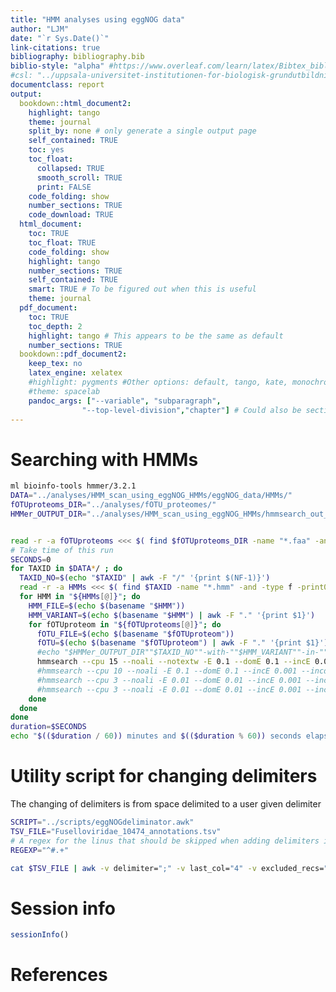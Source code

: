 ```yaml
---
title: "HMM analyses using eggNOG data"
author: "LJM"
date: "`r Sys.Date()`"
link-citations: true
bibliography: bibliography.bib
biblio-style: "alpha" #https://www.overleaf.com/learn/latex/Bibtex_bibliography_styles
#csl: "../uppsala-universitet-institutionen-for-biologisk-grundutbildning.csl"
documentclass: report
output:
  bookdown::html_document2:
    highlight: tango
    theme: journal
    split_by: none # only generate a single output page
    self_contained: TRUE
    toc: yes
    toc_float: 
      collapsed: TRUE
      smooth_scroll: TRUE
      print: FALSE
    code_folding: show
    number_sections: TRUE
    code_download: TRUE
  html_document: 
    toc: TRUE
    toc_float: TRUE
    code_folding: show
    highlight: tango
    number_sections: TRUE
    self_contained: TRUE
    smart: TRUE # To be figured out when this is useful
    theme: journal
  pdf_document:
    toc: TRUE
    toc_depth: 2
    highlight: tango # This appears to be the same as default
    number_sections: TRUE
  bookdown::pdf_document2:
    keep_tex: no
    latex_engine: xelatex
    #highlight: pygments #Other options: default, tango, kate, monochrome, espresso, zenburn, haddock, and textmate
    #theme: spacelab
    pandoc_args: ["--variable", "subparagraph",
                "--top-level-division","chapter"] # Could also be section 
---
```


# Searching with HMMs

```bash
ml bioinfo-tools hmmer/3.2.1
DATA="../analyses/HMM_scan_using_eggNOG_HMMs/eggNOG_data/HMMs/"
fOTUproteoms_DIR="../analyses/fOTU_proteomes/"
HMMer_OUTPUT_DIR="../analyses/HMM_scan_using_eggNOG_HMMs/hmmsearch_out_viruses/"


read -r -a fOTUproteoms <<< $( find $fOTUproteoms_DIR -name "*.faa" -and -type f -print0 | xargs -0 echo )
# Take time of this run
SECONDS=0
for TAXID in $DATA*/ ; do
  TAXID_NO=$(echo "$TAXID" | awk -F "/" '{print $(NF-1)}')
  read -r -a HMMs <<< $( find $TAXID -name "*.hmm" -and -type f -print0 | xargs -0 echo )
  for HMM in "${HMMs[@]}"; do
    HMM_FILE=$(echo $(basename "$HMM"))
    HMM_VARIANT=$(echo $(basename "$HMM") | awk -F "." '{print $1}')
    for fOTUproteom in "${fOTUproteoms[@]}"; do
      fOTU_FILE=$(echo $(basename "$fOTUproteom"))
      fOTU=$(echo $(basename "$fOTUproteom") | awk -F "." '{print $1}')
      #echo "$HMMer_OUTPUT_DIR""$TAXID_NO""-with-""$HMM_VARIANT""-in-""$fOTU"".pfamtbl.out" >> hmmruns.csv
      hmmsearch --cpu 15 --noali --notextw -E 0.1 --domE 0.1 --incE 0.01 --incdomE 0.01 "$HMM" "$fOTUproteom" >> "$HMMer_OUTPUT_DIR""$TAXID_NO""-with-""$fOTU"".out"
      #hmmsearch --cpu 10 --noali -E 0.1 --domE 0.1 --incE 0.001 --incdomE 0.001 --notextw --pfamtblout "$HMMer_OUTPUT_DIR""$TAXID_NO""-with-""$HMM_VARIANT""-in-""$fOTU"".pfamtbl.out" "$HMM" "$fOTUproteom"
      #hmmsearch --cpu 3 --noali -E 0.01 --domE 0.01 --incE 0.001 --incdomE 0.001 --notextw -o "$HMMer_OUTPUT_DIR""$TAXID_NO""_""$HMM_VARIANT"".out" --tblout "$HMMer_OUTPUT_DIR""$TAXID_NO""_""$HMM_VARIANT"".tbl.out" "$HMM" "$fOTUproteom"
      #hmmsearch --cpu 3 --noali -E 0.01 --domE 0.01 --incE 0.001 --incdomE 0.001 --notextw --tblout "$HMMer_OUTPUT_DIR""$TAXID_NO""_""$HMM_VARIANT"".tbl.out" "$HMM" "$fOTUproteom"
    done
  done
done
duration=$SECONDS
echo "$(($duration / 60)) minutes and $(($duration % 60)) seconds elapsed."
```



# Utility script for changing delimiters

The changing of delimiters is from space delimited to a user given delimiter

```bash
SCRIPT="../scripts/eggNOGdeliminator.awk"
TSV_FILE="Fuselloviridae_10474_annotations.tsv"
# A regex for the linus that should be skipped when adding delimiters in the middle
REGEXP="^#.+"

cat $TSV_FILE | awk -v delimiter=";" -v last_col="4" -v excluded_recs="$REGEXP" -f $SCRIPT
```
















# Session info

```r
sessionInfo()
```


# References
